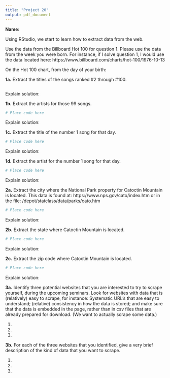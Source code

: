 ```yaml
---
title: "Project 20"
output: pdf_document
---
```

**Name:**

Using RStudio, we start to learn how to extract data from the web.

Use the data from the Billboard Hot 100 for question 1.
Please use the data from the week you were born.  For instance,
if I solve question 1, I would use the data located here:
https://www.billboard.com/charts/hot-100/1976-10-13

 

On the Hot 100 chart, from the day of your birth:

**1a.**  Extract the titles of the songs ranked #2 through #100.


```R

```

Explain solution:

**1b.**  Extract the artists for those 99 songs.


```R
# Place code here
```

Explain solution:

**1c.**  Extract the title of the number 1 song for that day.


```R
# Place code here
```

Explain solution:

**1d.**  Extract the artist for the number 1 song for that day.


```R
# Place code here
```

Explain solution:

 

**2a.**  Extract the city where the National Park property for Catoctin Mountain is located.  This data is found at:
https://www.nps.gov/cato/index.htm
or in the file:
/depot/statclass/data/parks/cato.htm

```R
# Place code here
```

Explain solution:

**2b.**  Extract the state where Catoctin Mountain is located.


```R
# Place code here
```

Explain solution:

**2c.**  Extract the zip code where Catoctin Mountain is located.


```R
# Place code here
```

Explain solution:

 

**3a.**  Identify three potential websites that
you are interested to try to scrape yourself,
during the upcoming seminars.
Look for websites with data that is (relatively) easy to scrape, for instance:
Systematic URL’s that are easy to understand;
(relative) consistency in how the data is stored; and
make sure that the data is embedded in the page,
rather than in csv files that are already prepared for download.
(We want to actually scrape some data.)

1. 
2. 
3. 

**3b.**  For each of the three websites that you identified,
give a very brief description of the kind of data that you want to scrape.

1. 
2. 
3. 
